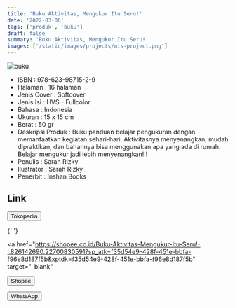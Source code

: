```yaml
---
title: 'Buku Aktivitas, Mengukur Itu Seru!'
date: '2022-03-06'
tags: ['produk', 'buku']
draft: false
summary: 'Buku Aktivitas, Mengukur Itu Seru!'
images: ['/static/images/projects/mis-project.png']
---
```


![buku](/static/images/projects/mis-project.png)

- ISBN : 978-623-98715-2-9
- Halaman : 16 halaman
- Jenis Cover : Softcover
- Jenis Isi : HVS - Fullcolor
- Bahasa : Indonesia
- Ukuran : 15 x 15 cm
- Berat : 50 gr
- Deskripsi Produk : Buku panduan belajar pengukuran dengan memanfaatkan kegiatan sehari-hari. Aktivitasnya menyenangkan, mudah dipraktikan, dan bahannya bisa menggunakan apa yang ada di rumah. Belajar mengukur jadi lebih menyenangkan!!!
- Penulis : Sarah Rizky
- Ilustrator : Sarah Rizky
- Penerbit : Inshan Books

## Link

<div>
  <a href="https://www.tokopedia.com/inshanbooks-store/buku-aktivitas-anak-mengukur-itu-seru?extParam=whid%3D14055660" target="_blank">
    <button className="btn-tokped">Tokopedia</button>
  </a>

{' '}

<a
  href="https://shopee.co.id/Buku-Aktivitas-Mengukur-Itu-Seru!-i.826142690.22700830591?sp_atk=f35d54e9-428f-451e-bbfa-f96e8d187f5b&xptdk=f35d54e9-428f-451e-bbfa-f96e8d187f5b"
  target="_blank"
>
  <button className="btn-shopee">Shopee</button>
</a>

  <a href="https://wa.me/6285747101917" target="_blank">
    <button className="btn-wa">WhatsApp</button>
  </a>
</div>
